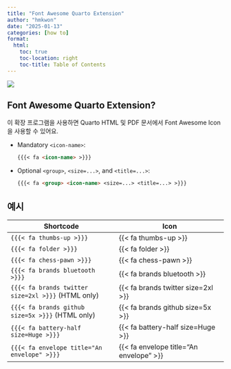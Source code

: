 ```yaml
---
title: "Font Awesome Quarto Extension"
author: "hmkwon"
date: "2025-01-13"
categories: [how to]
format:
  html:
    toc: true
    toc-location: right
    toc-title: Table of Contents
---
```


![](images/CleanShot 2025_03_15_000351.png){fig-alt="Font Awesome"}

## Font Awesome Quarto Extension?

이 확장 프로그램을 사용하면 Quarto HTML 및 PDF 문서에서 Font Awesome Icon을 사용할 수 있어요.

-   Mandatory `<icon-name>`:

    ``` markdown
    {{{< fa <icon-name> >}}}
    ```

-   Optional `<group>`, `<size=...>`, and `<title=...>`:

    ``` markdown
    {{{< fa <group> <icon-name> <size=...> <title=...> >}}}
    ```

## 예시

| Shortcode | Icon |
|------------------------------------|------------------------------------|
| `{{{< fa thumbs-up >}}}` | {{< fa thumbs-up >}} |
| `{{{< fa folder >}}}` | {{< fa folder >}} |
| `{{{< fa chess-pawn >}}}` | {{< fa chess-pawn >}} |
| `{{{< fa brands bluetooth >}}}` | {{< fa brands bluetooth >}} |
| `{{{< fa brands twitter size=2xl >}}}` (HTML only) | {{< fa brands twitter size=2xl >}} |
| `{{{< fa brands github size=5x >}}}` (HTML only) | {{< fa brands github size=5x >}} |
| `{{{< fa battery-half size=Huge >}}}` | {{< fa battery-half size=Huge >}} |
| `{{{< fa envelope title="An envelope" >}}}` | {{< fa envelope title="An envelope" >}} |